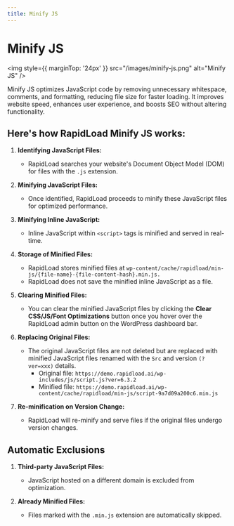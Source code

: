 ```yaml
---
title: Minify JS
---
```


# Minify JS

<img style={{ marginTop: '24px' }} 
src="/images/minify-js.png" alt="Minify JS" />

Minify JS optimizes JavaScript code by removing unnecessary whitespace, comments, and formatting, reducing file size for faster 
loading. It improves website speed, enhances user experience, and boosts SEO without altering functionality.

## Here's how RapidLoad Minify JS works:

1. **Identifying JavaScript Files:**
    *   RapidLoad searches your website's Document Object Model (DOM) for files with the `.js` extension.

2. **Minifying JavaScript Files:**
    *   Once identified, RapidLoad proceeds to minify these JavaScript files for optimized performance.

3. **Minifying Inline JavaScript:**
    *   Inline JavaScript within `<script>` tags is minified and served in real-time.

4. **Storage of Minified Files:**
    *   RapidLoad stores minified files at `wp-content/cache/rapidload/min-js/{file-name}-{file-content-hash}.min.js.`
    *   RapidLoad does not save the minified inline JavaScript as a file.

5. **Clearing Minified Files:**
    *   You can clear the minified JavaScript files by clicking the **Clear CSS/JS/Font Optimizations** button once you hover over the RapidLoad admin button on the WordPress dashboard bar.

6. **Replacing Original Files:**
    *   The original JavaScript files are not deleted but are replaced with minified JavaScript files renamed with the `Src` and version `(?ver=xxx)` details.
        *  Original file: `https://demo.rapidload.ai/wp-includes/js/script.js?ver=6.3.2`
        *  Minified file: `https://demo.rapidload.ai/wp-content/cache/rapidload/min-js/script-9a7d09a200c6.min.js`
7. **Re-minification on Version Change:**
    *   RapidLoad will re-minify and serve files if the original files undergo version changes.

## Automatic Exclusions

1. **Third-party JavaScript Files:**
    *   JavaScript hosted on a different domain is excluded from optimization.

2. **Already Minified Files:**
    *   Files marked with the `.min.js` extension are automatically skipped.